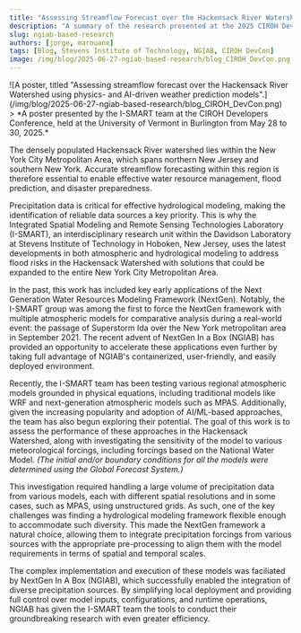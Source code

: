 ```yaml
---
title: "Assessing Streamflow Forecast over the Hackensack River Watershed Using NGIAB"
description: "A summary of the research presented at the 2025 CIROH DevCon, focusing on streamflow forecasting in the Hackensack River Watershed using NGIAB."
slug: ngiab-based-research
authors: [jorge, marouane]
tags: [Blog, Stevens Institute of Technology, NGIAB, CIROH DevCon]
image: /img/blog/2025-06-27-ngiab-based-research/blog_CIROH_DevCon.png
---
```


<div style={{ textAlign: 'center' }}>
  ![A poster, titled "Assessing streamflow forecast over the Hackensack River Watershed using physics- and AI-driven weather prediction models".](/img/blog/2025-06-27-ngiab-based-research/blog_CIROH_DevCon.png)
</div>
> *A poster presented by the I-SMART team at the CIROH Developers Conference, held at the University of Vermont in Burlington from May 28 to 30, 2025.*

The densely populated Hackensack River watershed lies within the New York City Metropolitan Area, which spans northern New Jersey and southern New York.
Accurate streamflow forecasting within this region is therefore essential to enable effective water resource management, flood prediction, and disaster preparedness.

Precipitation data is critical for effective hydrological modeling, making the identification of reliable data sources a key priority.
This is why the Integrated Spatial Modeling and Remote Sensing Technologies Laboratory (I-SMART),
an interdisciplinary research unit within the Davidson Laboratory at Stevens Institute of Technology in Hoboken, New Jersey,
uses the latest developments in both atmospheric and hydrological modeling to address flood risks in the Hackensack Watershed
with solutions that could be expanded to the entire New York City Metropolitan Area.

In the past, this work has included key early applications of the Next Generation Water Resources Modeling Framework (NextGen).
Notably, the I-SMART group was among the first to force the NextGen framework with multiple atmospheric models for comparative analysis during a real-world event:
the passage of Superstorm Ida over the New York metropolitan area in September 2021.
The recent advent of NextGen In a Box (NGIAB) has provided an opportunity to accelerate these applications even further
by taking full advantage of NGIAB's containerized, user-friendly, and easily deployed environment.

Recently, the I-SMART team has been testing various regional atmospheric models grounded in physical equations,
including traditional models like WRF and next-generation atmospheric models such as MPAS.
Additionally, given the increasing popularity and adoption of AI/ML-based approaches,
the team has also begun exploring their potential.
The goal of this work is to assess the performance of these approaches in the Hackensack Watershed,
along with investigating the sensitivity of the model to various meteorological forcings, including forcings based on the National Water Model.
*(The initial and/or boundary conditions for all the models were determined using the Global Forecast System.)*

This investigation required handling a large volume of precipitation data from various models,
each with different spatial resolutions and in some cases, such as MPAS, using unstructured grids.
As such, one of the key challenges was finding a hydrological modeling framework flexible enough to accommodate such diversity.
This made the NextGen framework a natural choice, allowing them to integrate precipitation forcings from various sources
with the appropriate pre-processing to align them with the model requirements in terms of spatial and temporal scales.

The complex implementation and execution of these models was faciliated by NextGen In A Box (NGIAB),
which successfully enabled the integration of diverse precipitation sources.
By simplifying local deployment and providing full control over model inputs, configurations, and runtime operations,
NGIAB has given the I-SMART team the tools to conduct their groundbreaking research with even greater efficiency.